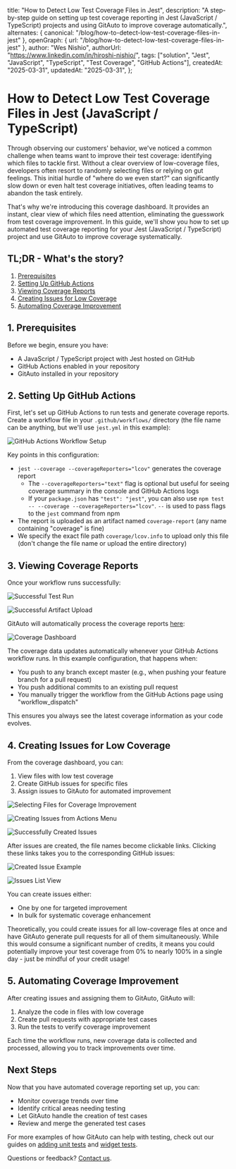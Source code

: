   title: "How to Detect Low Test Coverage Files in Jest",
  description:
    "A step-by-step guide on setting up test coverage reporting in Jest (JavaScript / TypeScript) projects and using GitAuto to improve coverage automatically.",
  alternates: { canonical: "/blog/how-to-detect-low-test-coverage-files-in-jest" },
  openGraph: { url: "/blog/how-to-detect-low-test-coverage-files-in-jest" },
  author: "Wes Nishio",
  authorUrl: "https://www.linkedin.com/in/hiroshi-nishio/",
  tags: ["solution", "Jest", "JavaScript", "TypeScript", "Test Coverage", "GitHub Actions"],
  createdAt: "2025-03-31",
  updatedAt: "2025-03-31",
};

# How to Detect Low Test Coverage Files in Jest (JavaScript / TypeScript)

Through observing our customers' behavior, we've noticed a common challenge when teams want to improve their test coverage: identifying which files to tackle first. Without a clear overview of low-coverage files, developers often resort to randomly selecting files or relying on gut feelings. This initial hurdle of "where do we even start?" can significantly slow down or even halt test coverage initiatives, often leading teams to abandon the task entirely.

That's why we're introducing this coverage dashboard. It provides an instant, clear view of which files need attention, eliminating the guesswork from test coverage improvement. In this guide, we'll show you how to set up automated test coverage reporting for your Jest (JavaScript / TypeScript) project and use GitAuto to improve coverage systematically.

## TL;DR - What's the story?

1. [Prerequisites](#1-prerequisites)
2. [Setting Up GitHub Actions](#2-setting-up-github-actions)
3. [Viewing Coverage Reports](#3-viewing-coverage-reports)
4. [Creating Issues for Low Coverage](#4-creating-issues-for-low-coverage)
5. [Automating Coverage Improvement](#5-automating-coverage-improvement)

## 1. Prerequisites

Before we begin, ensure you have:

- A JavaScript / TypeScript project with Jest hosted on GitHub
- GitHub Actions enabled in your repository
- GitAuto installed in your repository

## 2. Setting Up GitHub Actions

First, let's set up GitHub Actions to run tests and generate coverage reports. Create a workflow file in your `.github/workflows/` directory (the file name can be anything, but we'll use `jest.yml` in this example):

![GitHub Actions Workflow Setup](/blog/how-to-detect-low-test-coverage-files-in-jest/step2.png)

Key points in this configuration:

- `jest --coverage --coverageReporters="lcov"` generates the coverage report
  - The `--coverageReporters="text"` flag is optional but useful for seeing coverage summary in the console and GitHub Actions logs
  - If your `package.json` has `"test": "jest"`, you can also use `npm test -- --coverage --coverageReporters="lcov"`. `--` is used to pass flags to the `jest` command from npm
- The report is uploaded as an artifact named `coverage-report` (any name containing "coverage" is fine)
- We specify the exact file path `coverage/lcov.info` to upload only this file (don't change the file name or upload the entire directory)

## 3. Viewing Coverage Reports

Once your workflow runs successfully:

![Successful Test Run](/blog/how-to-detect-low-test-coverage-files-in-jest/step3-1.png)

![Successful Artifact Upload](/blog/how-to-detect-low-test-coverage-files-in-jest/step3-2.png)

GitAuto will automatically process the coverage reports [here](/dashboard/coverage):

![Coverage Dashboard](/blog/how-to-detect-low-test-coverage-files-in-jest/step3-3.png)

The coverage data updates automatically whenever your GitHub Actions workflow runs. In this example configuration, that happens when:

- You push to any branch except master (e.g., when pushing your feature branch for a pull request)
- You push additional commits to an existing pull request
- You manually trigger the workflow from the GitHub Actions page using "workflow_dispatch"

This ensures you always see the latest coverage information as your code evolves.

## 4. Creating Issues for Low Coverage

From the coverage dashboard, you can:

1. View files with low test coverage
2. Create GitHub issues for specific files
3. Assign issues to GitAuto for automated improvement

![Selecting Files for Coverage Improvement](/blog/how-to-detect-low-test-coverage-files-in-jest/step4-1.png)

![Creating Issues from Actions Menu](/blog/how-to-detect-low-test-coverage-files-in-jest/step4-2.png)

![Successfully Created Issues](/blog/how-to-detect-low-test-coverage-files-in-jest/step4-3.png)

After issues are created, the file names become clickable links. Clicking these links takes you to the corresponding GitHub issues:

![Created Issue Example](/blog/how-to-detect-low-test-coverage-files-in-jest/step4-4.png)

![Issues List View](/blog/how-to-detect-low-test-coverage-files-in-jest/step4-5.png)

You can create issues either:

- One by one for targeted improvement
- In bulk for systematic coverage enhancement

Theoretically, you could create issues for all low-coverage files at once and have GitAuto generate pull requests for all of them simultaneously. While this would consume a significant number of credits, it means you could potentially improve your test coverage from 0% to nearly 100% in a single day - just be mindful of your credit usage!

## 5. Automating Coverage Improvement

After creating issues and assigning them to GitAuto, GitAuto will:

1. Analyze the code in files with low coverage
2. Create pull requests with appropriate test cases
3. Run the tests to verify coverage improvement

Each time the workflow runs, new coverage data is collected and processed, allowing you to track improvements over time.

## Next Steps

Now that you have automated coverage reporting set up, you can:

- Monitor coverage trends over time
- Identify critical areas needing testing
- Let GitAuto handle the creation of test cases
- Review and merge the generated test cases

For more examples of how GitAuto can help with testing, check out our guides on [adding unit tests](/blog/add-a-unit-test) and [widget tests](/blog/how-to-add-widget-tests).

Questions or feedback? [Contact us](/contact).
